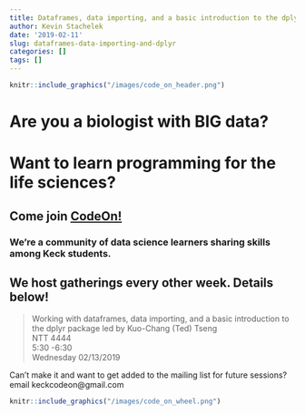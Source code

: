 ```yaml
---
title: Dataframes, data importing, and a basic introduction to the dplyr package
author: Kevin Stachelek
date: '2019-02-11'
slug: dataframes-data-importing-and-dplyr
categories: []
tags: []
---
```


```r
knitr::include_graphics("/images/code_on_header.png")
```

# Are you a biologist with __BIG__ data? 

# Want to learn programming for the life sciences? 

## Come join [CodeOn!](https://keckcodeon.netlify.com) 

### We're a community of data science learners sharing skills among Keck students. 

## We host gatherings every other week. Details below!


> Working with dataframes, data importing, and a basic introduction to the dplyr package
led by Kuo-Chang (Ted) Tseng  
NTT 4444  
5:30 -6:30  
Wednesday 02/13/2019


Can't make it and want to get added to the mailing list for future sessions? email keckcodeon@gmail.com

```r
knitr::include_graphics("/images/code_on_wheel.png")
```


